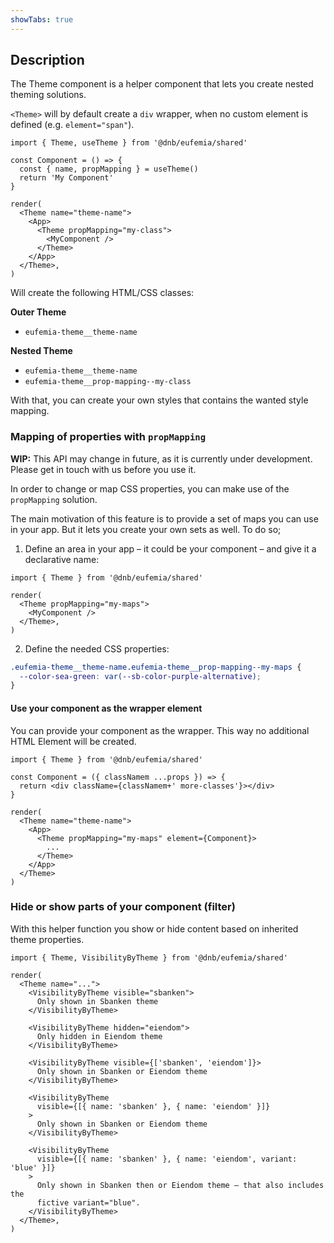 ```yaml
---
showTabs: true
---
```


## Description

The Theme component is a helper component that lets you create nested theming solutions.

`<Theme>` will by default create a `div` wrapper, when no custom element is defined (e.g. `element="span"`).

```tsx
import { Theme, useTheme } from '@dnb/eufemia/shared'

const Component = () => {
  const { name, propMapping } = useTheme()
  return 'My Component'
}

render(
  <Theme name="theme-name">
    <App>
      <Theme propMapping="my-class">
        <MyComponent />
      </Theme>
    </App>
  </Theme>,
)
```

Will create the following HTML/CSS classes:

**Outer Theme**

- `eufemia-theme__theme-name`

**Nested Theme**

- `eufemia-theme__theme-name`
- `eufemia-theme__prop-mapping--my-class`

With that, you can create your own styles that contains the wanted style mapping.

### Mapping of properties with `propMapping`

**WIP:** This API may change in future, as it is currently under development. Please get in touch with us before you use it.

In order to change or map CSS properties, you can make use of the `propMapping` solution.

The main motivation of this feature is to provide a set of maps you can use in your app. But it lets you create your own sets as well. To do so;

1. Define an area in your app – it could be your component – and give it a declarative name:

```tsx
import { Theme } from '@dnb/eufemia/shared'

render(
  <Theme propMapping="my-maps">
    <MyComponent />
  </Theme>,
)
```

2. Define the needed CSS properties:

```css
.eufemia-theme__theme-name.eufemia-theme__prop-mapping--my-maps {
  --color-sea-green: var(--sb-color-purple-alternative);
}
```

#### Use your component as the wrapper element

You can provide your component as the wrapper. This way no additional HTML Element will be created.

```tsx
import { Theme } from '@dnb/eufemia/shared'

const Component = ({ classNamem ...props }) => {
  return <div className={classNamem+' more-classes'}></div>
}

render(
  <Theme name="theme-name">
    <App>
      <Theme propMapping="my-maps" element={Component}>
        ...
      </Theme>
    </App>
  </Theme>
)
```

### Hide or show parts of your component (filter)

With this helper function you show or hide content based on inherited theme properties.

```tsx
import { Theme, VisibilityByTheme } from '@dnb/eufemia/shared'

render(
  <Theme name="...">
    <VisibilityByTheme visible="sbanken">
      Only shown in Sbanken theme
    </VisibilityByTheme>

    <VisibilityByTheme hidden="eiendom">
      Only hidden in Eiendom theme
    </VisibilityByTheme>

    <VisibilityByTheme visible={['sbanken', 'eiendom']}>
      Only shown in Sbanken or Eiendom theme
    </VisibilityByTheme>

    <VisibilityByTheme
      visible={[{ name: 'sbanken' }, { name: 'eiendom' }]}
    >
      Only shown in Sbanken or Eiendom theme
    </VisibilityByTheme>

    <VisibilityByTheme
      visible={[{ name: 'sbanken' }, { name: 'eiendom', variant: 'blue' }]}
    >
      Only shown in Sbanken then or Eiendom theme – that also includes the
      fictive variant="blue".
    </VisibilityByTheme>
  </Theme>,
)
```
